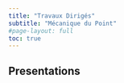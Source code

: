 ```yaml
---
title: "Travaux Dirigés"
subtitle: "Mécanique du Point"
#page-layout: full
toc: true
---
```


## Presentations
